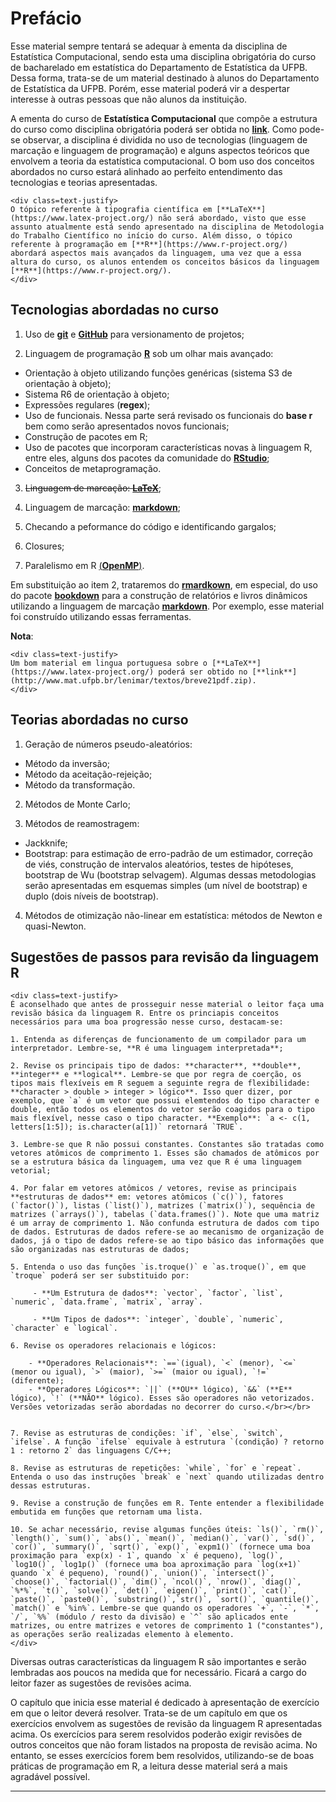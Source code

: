 # Prefácio {-}


Esse material sempre tentará se adequar à ementa da disciplina de Estatística Computacional, sendo esta uma disciplina obrigatória do curso de bacharelado em estatística do Departamento de Estatística da UFPB. Dessa forma, trata-se de um material destinado à alunos do Departamento de Estatística da UFPB. Porém, esse material poderá vir a despertar interesse à outras pessoas que não alunos da instituição.

A ementa do curso de **Estatística Computacional** que compõe a estrutura do curso como disciplina obrigatória poderá ser obtida no [**link**](http://www.de.ufpb.br/graduacao/obrigatorias/EstatisticaComputacional.pdf). Como pode-se observar, a disciplina é dividida no uso de tecnologias (linguagem de marcação e linguagem de programação) e alguns aspectos teóricos que envolvem a teoria da estatística computacional. O bom uso dos conceitos abordados no curso estará alinhado ao perfeito entendimento das tecnologias e teorias apresentadas.


```block2
<div class=text-justify>
O tópico referente à tipografia científica em [**LaTeX**](https://www.latex-project.org/) não será abordado, visto que esse assunto atualmente está sendo apresentado na disciplina de Metodologia do Trabalho Científico no início do curso. Além disso, o tópico referente à programação em [**R**](https://www.r-project.org/) abordará aspectos mais avançados da linguagem, uma vez que a essa altura do curso, os alunos entendem os conceitos básicos da linguagem [**R**](https://www.r-project.org/).
</div>
```

## Tecnologias abordadas no curso {-}

1. Uso de [**git**](https://git-scm.com/) e [**GitHub**](https://github.com/prdm0/aulas_computacional) para versionamento de projetos;

2. Linguagem de programação [**R**](https://www.r-project.org/) sob um olhar mais avançado:
  - Orientação à objeto utilizando funções genéricas (sistema S3 de orientação à objeto);
  - Sistema R6 de orientação à objeto;
  - Expressões regulares (**regex**);
  - Uso de funcionais. Nessa parte será revisado os funcionais do **base r** bem como serão apresentados novos funcionais;
  - Construção de pacotes em R;
  - Uso de pacotes que incorporam características novas à linguagem R, entre eles, alguns dos pacotes da comunidade do [**RStudio**](https://www.rstudio.com/);
  - Conceitos de metaprogramação.
  
3. ~~Linguagem de marcação: [**LaTeX**](https://www.latex-project.org/)~~;

4. Linguagem de marcação: [**markdown**](https://en.wikipedia.org/wiki/Markdown);

5. Checando a peformance do código e identificando gargalos;

6. Closures;

7. Paralelismo em R [(**OpenMP**)](https://pt.wikipedia.org/wiki/OpenMP).

Em substituição ao item 2, trataremos do [**rmardkown**](https://rmarkdown.rstudio.com/), em especial, do uso do pacote [**bookdown**](https://bookdown.org/) para a construção de relatórios e livros dinâmicos utilizando a linguagem de marcação [**markdown**](https://en.wikipedia.org/wiki/Markdown). Por exemplo, esse material foi construído utilizando essas ferramentas.

**Nota**:

```block2
<div class=text-justify>
Um bom material em lingua portuguesa sobre o [**LaTeX**](https://www.latex-project.org/) poderá ser obtido no [**link**](http://www.mat.ufpb.br/lenimar/textos/breve21pdf.zip).
</div>  
```

## Teorias abordadas no curso {-}

1. Geração de números pseudo-aleatórios:
  - Método da inversão;
  - Método da aceitação-rejeição;
  - Método da transformação.

2. Métodos de Monte Carlo;

3. Métodos de reamostragem:
  - Jackknife;
  - Bootstrap: para estimação de erro-padrão de um estimador, correção de viés, construção de intervalos aleatórios, testes de hipóteses, bootstrap de Wu (bootstrap selvagem). Algumas dessas metodologias serão apresentadas em esquemas simples (um nível de bootstrap) e duplo (dois níveis de bootstrap).

4. Métodos de otimização não-linear em estatística: métodos de Newton e quasi-Newton.

## Sugestões de passos para revisão da linguagem R {-} 

```block2
<div class=text-justify>
É aconselhado que antes de prosseguir nesse material o leitor faça uma revisão básica da linguagem R. Entre os princiapis conceitos necessários para uma boa progressão nesse curso, destacam-se:

1. Entenda as diferenças de funcionamento de um compilador para um interpretador. Lembre-se, **R é uma linguagem interpretada**;

2. Revise os principais tipo de dados: **character**, **double**, **integer** e **logical**. Lembre-se que por regra de coerção, os tipos mais flexíveis em R seguem a seguinte regra de flexibilidade: **character > double > integer > lógico**. Isso quer dizer, por exemplo, que `a` é um vetor que possui elemtendos do tipo character e double, então todos os elementos do vetor serão coagidos para o tipo mais flexível, nesse caso o tipo character. **Exemplo**: `a <- c(1, letters[1:5]); is.character(a[1])` retornará `TRUE`.

3. Lembre-se que R não possui constantes. Constantes são tratadas como vetores atômicos de comprimento 1. Esses são chamados de atômicos por se a estrutura básica da linguagem, uma vez que R é uma linguagem vetorial;

4. Por falar em vetores atômicos / vetores, revise as principais **estruturas de dados** em: vetores atômicos (`c()`), fatores (`factor()`), listas (`list()`), matrizes (`matrix()`), sequência de matrizes (`arrays()`), tabelas (`data.frames()`). Note que uma matriz é um array de comprimento 1. Não confunda estrutura de dados com tipo de dados. Estruturas de dados refere-se ao mecanismo de organização de dados, já o tipo de dados refere-se ao tipo básico das informações que são organizadas nas estruturas de dados;

5. Entenda o uso das funções `is.troque()` e `as.troque()`, em que `troque` poderá ser ser substituido por: 
  
     - **Um Estrutura de dados**: `vector`, `factor`, `list`, `numeric`, `data.frame`, `matrix`, `array`.  

     - **Um Tipos de dados**: `integer`, `double`, `numeric`, `character` e `logical`.
  
6. Revise os operadores relacionais e lógicos:
  
    - **Operadores Relacionais**: `==`(igual), `<` (menor), `<=` (menor ou igual), `>` (maior), `>=` (maior ou igual), `!=` (diferente);
    - **Operadores Lógicos**: `||` (**OU** lógico), `&&` (**E** lógico), `!` (**NÃO** lógico). Esses são operadores não vetorizados. Versões vetorizadas serão abordadas no decorrer do curso.</br></br>
  

7. Revise as estruturas de condições: `if`, `else`, `switch`, `ifelse`. A função `ifelse` equivale à estrutura `(condição) ? retorno 1 : retorno 2` das linguagens C/C++; 

8. Revise as estruturas de repetições: `while`, `for` e `repeat`. Entenda o uso das instruções `break` e `next` quando utilizadas dentro dessas estruturas.

9. Revise a construção de funções em R. Tente entender a flexibilidade embutida em funções que retornam uma lista. 

10. Se achar necessário, revise algumas funções úteis: `ls()`, `rm()`, `length()`, `sum()`, `abs()`, `mean()`, `median()`, `var()`, `sd()`, `cor()`, `summary()`, `sqrt()`, `exp()`, `expm1()` (fornece uma boa proximação para `exp(x) - 1`, quando `x` é pequeno), `log()`, `log10()`, `log1p()` (fornece uma boa aproximação para `log(x+1)` quando `x` é pequeno), `round()`, `union()`, `intersect()`, `choose()`, `factorial()`, `dim()`, `ncol()`, `nrow()`, `diag()`, `%*%`, `t()`, `solve()`, `det()`, `eigen()`, `print()`, `cat()`, `paste()`, `paste0()`, `substring()`,`str()`, `sort()`, `quantile()`, `match()` e `%in%`. Lembre-se que quando os operadores `+`, `-`, `*`, `/`, `%%` (módulo / resto da divisão) e `^` são aplicados ente matrizes, ou entre matrizes e vetores de comprimento 1 ("constantes"), as operações serão realizadas elemento à elemento.
</div>
```
Diversas outras características da linguagem R são importantes e serão lembradas aos poucos na medida que for necessário. Ficará a cargo do leitor fazer as sugestões de revisões acima.

O capítulo que inicia esse material é dedicado à apresentação de exercício em que o leitor deverá resolver. Trata-se de um capítulo em que os exercícios envolvem as sugestões de revisão da linguagem R apresentadas acima. Os exercícios para serem resolvidos poderão exigir revisões de outros conceitos que não foram listados na proposta de revisão acima. No entanto, se esses exercícios forem bem resolvidos, utilizando-se de boas práticas de programação em R, a leitura desse material será a mais agradável possível.

-----